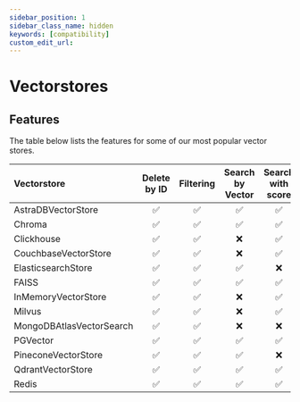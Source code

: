 ```yaml
---
sidebar_position: 1
sidebar_class_name: hidden
keywords: [compatibility]
custom_edit_url:
---
```


# Vectorstores

## Features 

The table below lists the features for some of our most popular vector stores.

Vectorstore|Delete by ID|Filtering|Search by Vector|Search with score|Async|Passes Standard Tests|Multi Tenancy|Local/Cloud|IDs in add Documents
:-|:-:|:-:|:-:|:-:|:-:|:-:|:-:|:-:|:-:
AstraDBVectorStore|✅|✅|✅|✅|✅|❌|❌|❌|✅|✅
Chroma|✅|✅|✅|✅|✅|❌|❌|❌|✅|✅
Clickhouse|✅|✅|❌|✅|❌|❌|❌|❌|✅|✅
CouchbaseVectorStore|✅|✅|❌|✅|✅|❌|❌|❌|✅|✅
ElasticsearchStore|✅|✅|✅|❌|✅|❌|❌|❌|✅|✅
FAISS|✅|✅|✅|✅|✅|❌|❌|❌|✅|✅
InMemoryVectorStore|✅|✅|❌|✅|✅|❌|❌|❌|✅|✅
Milvus|✅|✅|❌|✅|✅|❌|❌|❌|✅|✅
MongoDBAtlasVectorSearch|✅|✅|❌|❌|✅|❌|❌|❌|✅|✅
PGVector|✅|✅|✅|✅|✅|❌|❌|❌|✅|✅
PineconeVectorStore|✅|✅|✅|❌|✅|❌|❌|❌|✅|✅
QdrantVectorStore|✅|✅|✅|✅|✅|❌|❌|❌|✅|✅
Redis|✅|✅|✅|✅|✅|❌|❌|❌|✅|✅

